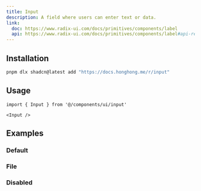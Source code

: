 ```yaml
---
title: Input
description: A field where users can enter text or data.
link:
  doc: https://www.radix-ui.com/docs/primitives/components/label
  api: https://www.radix-ui.com/docs/primitives/components/label#api-reference
---
```


<ComponentPreview name='input/input' />

## Installation

```bash
pnpm dlx shadcn@latest add "https://docs.honghong.me/r/input"
```

## Usage

```tsx
import { Input } from '@/components/ui/input'
```

```tsx
<Input />
```

## Examples

### Default

<ComponentPreview name='input/input' />

### File

<ComponentPreview name='input/file' />

### Disabled

<ComponentPreview name='input/disabled' />
